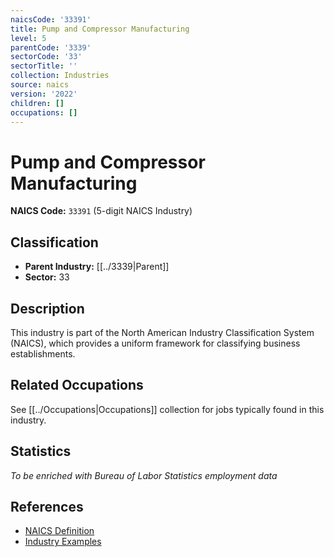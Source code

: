 ```yaml
---
naicsCode: '33391'
title: Pump and Compressor Manufacturing
level: 5
parentCode: '3339'
sectorCode: '33'
sectorTitle: ''
collection: Industries
source: naics
version: '2022'
children: []
occupations: []
---
```

# Pump and Compressor Manufacturing

**NAICS Code:** `33391` (5-digit NAICS Industry)

## Classification

- **Parent Industry:** [[../3339|Parent]]
- **Sector:** 33

## Description

This industry is part of the North American Industry Classification System (NAICS), which provides a uniform framework for classifying business establishments.

## Related Occupations

See [[../Occupations|Occupations]] collection for jobs typically found in this industry.

## Statistics

*To be enriched with Bureau of Labor Statistics employment data*

## References

- [NAICS Definition](https://www.census.gov/naics/)
- [Industry Examples](https://www.census.gov/naics/2022NAICS/)
